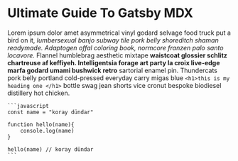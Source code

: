 # Ultimate Guide To Gatsby MDX

<div className="code">

Lorem ipsum dolor amet asymmetrical vinyl godard selvage food truck put a bird on it, _lumbersexual banjo subway tile pork belly shoreditch shaman readymade. Adaptogen offal coloring book, normcore franzen palo santo locavore._ Flannel humblebrag aesthetic mixtape **waistcoat glossier schlitz chartreuse af keffiyeh. Intelligentsia forage art party la croix live-edge marfa godard umami bushwick retro** sartorial enamel pin. Thundercats pork belly portland cold-pressed everyday carry migas blue
`<h1>this is my heading one </h1>`
bottle swag jean shorts vice cronut bespoke biodiesel distillery hot chicken.

</div>

<div className="code">

    ```javascript
    const name = "koray dündar"

    function hello(name){
        console.log(name)
    }

    hello(name) // koray dündar
    ```

</div>